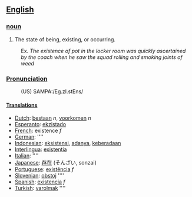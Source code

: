 ==[[English]]==
===[[noun]]===
# The state of being, existing, or occurring.
:Ex. ''The existence of pot in the locker room was quickly ascertained by the coach when he saw the squad rolling and smoking joints of weed''
===[[Pronunciation]]===
:(US) SAMPA:/Eg.zI.stEns/
==== [[Translation]]s ====
*[[Dutch]]: [[bestaan]] ''n'', [[voorkomen]] ''n''
*[[Esperanto]]: [[ekzistado]]
*[[French]]: existence ''f''
*[[German]]: [[]] ''''
*[[Indonesian]]: [[eksistensi]], [[ada|adanya]], [[ada|keberadaan]]
*[[Interlingua]]: [[existentia]]
*[[Italian]]: [[]] ''''
*[[Japanese]]: [[存在]] (そんざい, sonzai)
*[[Portuguese]]: [[existência]] ''f''
*[[Slovenian]]: [[obstoj]] ''''
*[[Spanish]]: [[existencia]] ''f''
*[[Turkish]]: [[varolmak]] ''''